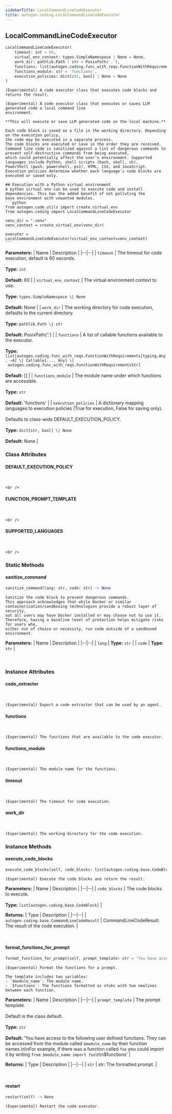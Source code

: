```yaml
---
sidebarTitle: LocalCommandLineCodeExecutor
title: autogen.coding.LocalCommandLineCodeExecutor
---
```

<h2 id="autogen.coding.LocalCommandLineCodeExecutor" class="doc doc-heading">
    <code class="doc-symbol doc-symbol-heading doc-symbol-class"></code>
    <span class="doc doc-object-name doc-class-name">LocalCommandLineCodeExecutor</span>
</h2>

```python
LocalCommandLineCodeExecutor(
    timeout: int = 60,
    virtual_env_context: types.SimpleNamespace | None = None,
    work_dir: pathlib.Path | str = PosixPath('.'),
    functions: list[autogen.coding.func_with_reqs.FunctionWithRequirements[typing.Any, ~A] | Callable[..., Any] | autogen.coding.func_with_reqs.FunctionWithRequirementsStr] = [],
    functions_module: str = 'functions',
    execution_policies: dict[str, bool] | None = None
)
```

    (Experimental) A code executor class that executes code blocks and returns the result.
    
    (Experimental) A code executor class that executes or saves LLM generated code a local command line
    environment.
    
    **This will execute or save LLM generated code on the local machine.**
    
    Each code block is saved as a file in the working directory. Depending on the execution policy,
    the code may be executed in a separate process.
    The code blocks are executed or save in the order they are received.
    Command line code is sanitized against a list of dangerous commands to prevent self-destructive commands from being executed,
    which could potentially affect the user's environment. Supported languages include Python, shell scripts (bash, shell, sh),
    PowerShell (pwsh, powershell, ps1), HTML, CSS, and JavaScript.
    Execution policies determine whether each language's code blocks are executed or saved only.
    
    ## Execution with a Python virtual environment
    A python virtual env can be used to execute code and install dependencies. This has the added benefit of not polluting the
    base environment with unwanted modules.
    ```python
    from autogen.code_utils import create_virtual_env
    from autogen.coding import LocalCommandLineCodeExecutor
    
    venv_dir = ".venv"
    venv_context = create_virtual_env(venv_dir)
    
    executor = LocalCommandLineCodeExecutor(virtual_env_context=venv_context)
    ```

<b>Parameters:</b>
| Name | Description |
|--|--|
| `timeout` | The timeout for code execution, default is 60 seconds.<br/><br/>**Type:** `int`<br/><br/>**Default:** 60 |
| `virtual_env_context` | The virtual environment context to use.<br/><br/>**Type:** `types.SimpleNamespace \| None`<br/><br/>**Default:** None |
| `work_dir` | The working directory for code execution, defaults to the current directory.<br/><br/>**Type:** `pathlib.Path \| str`<br/><br/>**Default:** PosixPath('.') |
| `functions` | A list of callable functions available to the executor.<br/><br/>**Type:** `list[autogen.coding.func_with_reqs.FunctionWithRequirements[typing.Any, ~A] \| Callable[..., Any] \| autogen.coding.func_with_reqs.FunctionWithRequirementsStr]`<br/><br/>**Default:** [] |
| `functions_module` | The module name under which functions are accessible.<br/><br/>**Type:** `str`<br/><br/>**Default:** 'functions' |
| `execution_policies` | A dictionary mapping languages to execution policies (True for execution, False for saving only).<br/><br/>Defaults to class-wide DEFAULT_EXECUTION_POLICY.<br/><br/>**Type:** `dict[str, bool] \| None`<br/><br/>**Default:** None |

### Class Attributes

<code class="doc-symbol doc-symbol-heading doc-symbol-attribute"></code>
#### DEFAULT_EXECUTION_POLICY
<br />

    <br />

<code class="doc-symbol doc-symbol-heading doc-symbol-attribute"></code>
#### FUNCTION_PROMPT_TEMPLATE
<br />

    <br />

<code class="doc-symbol doc-symbol-heading doc-symbol-attribute"></code>
#### SUPPORTED_LANGUAGES
<br />

    <br />

### Static Methods

<code class="doc-symbol doc-symbol-heading doc-symbol-method"></code>
#### sanitize_command

```python
sanitize_command(lang: str, code: str) -> None
```

    Sanitize the code block to prevent dangerous commands.
    This approach acknowledges that while Docker or similar
    containerization/sandboxing technologies provide a robust layer of security,
    not all users may have Docker installed or may choose not to use it.
    Therefore, having a baseline level of protection helps mitigate risks for users who,
    either out of choice or necessity, run code outside of a sandboxed environment.

<b>Parameters:</b>
| Name | Description |
|--|--|
| `lang` | **Type:** `str` |
| `code` | **Type:** `str` |

<br />

### Instance Attributes

<code class="doc-symbol doc-symbol-heading doc-symbol-attribute"></code>
#### code_extractor
<br />

    (Experimental) Export a code extractor that can be used by an agent.

<code class="doc-symbol doc-symbol-heading doc-symbol-attribute"></code>
#### functions
<br />

    (Experimental) The functions that are available to the code executor.

<code class="doc-symbol doc-symbol-heading doc-symbol-attribute"></code>
#### functions_module
<br />

    (Experimental) The module name for the functions.

<code class="doc-symbol doc-symbol-heading doc-symbol-attribute"></code>
#### timeout
<br />

    (Experimental) The timeout for code execution.

<code class="doc-symbol doc-symbol-heading doc-symbol-attribute"></code>
#### work_dir
<br />

    (Experimental) The working directory for the code execution.

### Instance Methods

<code class="doc-symbol doc-symbol-heading doc-symbol-method"></code>
#### execute_code_blocks

```python
execute_code_blocks(self, code_blocks: list[autogen.coding.base.CodeBlock]) -> autogen.coding.base.CommandLineCodeResult
```

    (Experimental) Execute the code blocks and return the result.

<b>Parameters:</b>
| Name | Description |
|--|--|
| `code_blocks` | The code blocks to execute.<br/><br/>**Type:** `list[autogen.coding.base.CodeBlock]` |

<b>Returns:</b>
| Type | Description |
|--|--|
| `autogen.coding.base.CommandLineCodeResult` | CommandLineCodeResult: The result of the code execution. |

<br />

<code class="doc-symbol doc-symbol-heading doc-symbol-method"></code>
#### format_functions_for_prompt

```python
format_functions_for_prompt(self, prompt_template: str = 'You have access to the following user defined functions. They can be accessed from the module called `$module_name` by their function names.\n\nFor example, if there was a function called `foo` you could import it by writing `from $module_name import foo`\n\n$functions') -> str
```

    (Experimental) Format the functions for a prompt.
    
    The template includes two variables:
    - `$module_name`: The module name.
    - `$functions`: The functions formatted as stubs with two newlines between each function.

<b>Parameters:</b>
| Name | Description |
|--|--|
| `prompt_template` | The prompt template.<br/><br/>Default is the class default.<br/><br/>**Type:** `str`<br/><br/>**Default:** 'You have access to the following user defined functions. They can be accessed from the module called `$module_name` by their function names.\n\nFor example, if there was a function called `foo` you could import it by writing `from $module_name import foo`\n\n$functions' |

<b>Returns:</b>
| Type | Description |
|--|--|
| `str` | str: The formatted prompt. |

<br />

<code class="doc-symbol doc-symbol-heading doc-symbol-method"></code>
#### restart

```python
restart(self) -> None
```

    (Experimental) Restart the code executor.

<br />